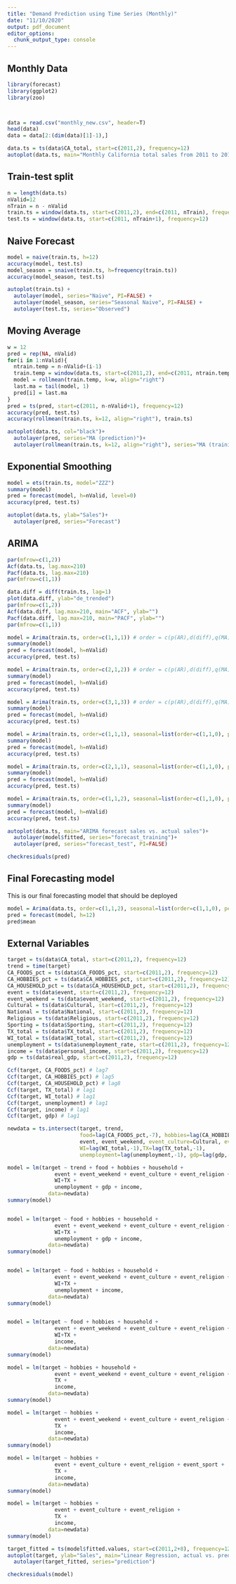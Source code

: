 ```yaml
---
title: "Demand Prediction using Time Series (Monthly)"
date: "11/10/2020"
output: pdf_document
editor_options: 
  chunk_output_type: console
---
```


## Monthly Data
```r

library(forecast)
library(ggplot2)
library(zoo)



data = read.csv("monthly_new.csv", header=T)
head(data)
data = data[2:(dim(data)[1]-1),]

data.ts = ts(data$CA_total, start=c(2011,2), frequency=12)
autoplot(data.ts, main="Monthly California total sales from 2011 to 2016")
```


## Train-test split
```r
n = length(data.ts)
nValid=12
nTrain = n - nValid
train.ts = window(data.ts, start=c(2011,2), end=c(2011, nTrain), frequency=12)
test.ts = window(data.ts, start=c(2011, nTrain+1), frequency=12)
```


## Naive Forecast
```r
model = naive(train.ts, h=12)
accuracy(model, test.ts)
model_season = snaive(train.ts, h=frequency(train.ts))
accuracy(model_season, test.ts)

autoplot(train.ts) +
  autolayer(model, series="Naive", PI=FALSE) +
  autolayer(model_season, series="Seasonal Naive", PI=FALSE) +
  autolayer(test.ts, series="Observed")
```


## Moving Average
```r
w = 12
pred = rep(NA, nValid)
for(i in 1:nValid){
  ntrain.temp = n-nValid+(i-1)
  train.temp = window(data.ts, start=c(2011,2), end=c(2011, ntrain.temp), frquency=12)
  model = rollmean(train.temp, k=w, align="right")
  last.ma = tail(model, 1)
  pred[i] = last.ma
}
pred = ts(pred, start=c(2011, n-nValid+1), frequency=12)
accuracy(pred, test.ts)
accuracy(rollmean(train.ts, k=12, align="right"), train.ts)

autoplot(data.ts, col="black")+
  autolayer(pred, series="MA (prediction)")+
  autolayer(rollmean(train.ts, k=12, align="right"), series="MA (training)")
```


## Exponential Smoothing
```r
model = ets(train.ts, model="ZZZ")
summary(model)
pred = forecast(model, h=nValid, level=0)
accuracy(pred, test.ts)

autoplot(data.ts, ylab="Sales")+
  autolayer(pred, series="Forecast")
```


## ARIMA
```r
par(mfrow=c(1,2))
Acf(data.ts, lag.max=210) 
Pacf(data.ts, lag.max=210)
par(mfrow=c(1,1))

data.diff = diff(train.ts, lag=1)
plot(data.diff, ylab="de_trended")
par(mfrow=c(1,2))
Acf(data.diff, lag.max=210, main="ACF", ylab="") 
Pacf(data.diff, lag.max=210, main="PACF", ylab="")
par(mfrow=c(1,1))

model = Arima(train.ts, order=c(1,1,1)) # order = c(p(AR),d(diff),q(MA))
summary(model)
pred = forecast(model, h=nValid)
accuracy(pred, test.ts)

model = Arima(train.ts, order=c(2,1,2)) # order = c(p(AR),d(diff),q(MA))
summary(model)
pred = forecast(model, h=nValid)
accuracy(pred, test.ts)

model = Arima(train.ts, order=c(3,1,3)) # order = c(p(AR),d(diff),q(MA))
summary(model)
pred = forecast(model, h=nValid)
accuracy(pred, test.ts)

model = Arima(train.ts, order=c(1,1,1), seasonal=list(order=c(1,1,0), period=12)) # order = c(p(AR),d(diff),q(MA))
summary(model)
pred = forecast(model, h=nValid)
accuracy(pred, test.ts)

model = Arima(train.ts, order=c(2,1,1), seasonal=list(order=c(1,1,0), period=12)) # order = c(p(AR),d(diff),q(MA))
summary(model)
pred = forecast(model, h=nValid)
accuracy(pred, test.ts)

model = Arima(train.ts, order=c(1,1,2), seasonal=list(order=c(1,1,0), period=12)) # order = c(p(AR),d(diff),q(MA))
summary(model)
pred = forecast(model, h=nValid)
accuracy(pred, test.ts)

autoplot(data.ts, main="ARIMA forecast sales vs. actual sales")+
  autolayer(model$fitted, series="forecast_training")+
  autolayer(pred, series="forecast_test", PI=FALSE)

checkresiduals(pred)
```


## Final Forecasting model
This is our final forecasting model that should be deployed
```r
model = Arima(data.ts, order=c(1,1,2), seasonal=list(order=c(1,1,0), period=12))
pred = forecast(model, h=12)
pred$mean
```


## External Variables
```r
target = ts(data$CA_total, start=c(2011,2), frequency=12)
trend = time(target)
CA_FOODS_pct = ts(data$CA_FOODS_pct, start=c(2011,2), frequency=12)
CA_HOBBIES_pct = ts(data$CA_HOBBIES_pct, start=c(2011,2), frequency=12)
CA_HOUSEHOLD_pct = ts(data$CA_HOUSEHOLD_pct, start=c(2011,2), frequency=12)
event = ts(data$event, start=c(2011,2), frequency=12)
event_weekend = ts(data$event_weekend, start=c(2011,2), frequency=12)
Cultural = ts(data$Cultural, start=c(2011,2), frequency=12)
National = ts(data$National, start=c(2011,2), frequency=12)
Religious = ts(data$Religious, start=c(2011,2), frequency=12)
Sporting = ts(data$Sporting, start=c(2011,2), frequency=12)
TX_total = ts(data$TX_total, start=c(2011,2), frequency=12)
WI_total = ts(data$WI_total, start=c(2011,2), frequency=12)
unemployment = ts(data$unemployment_rate, start=c(2011,2), frequency=12)
income = ts(data$personal_income, start=c(2011,2), frequency=12)
gdp = ts(data$real_gdp, start=c(2011,2), frequency=12)

Ccf(target, CA_FOODS_pct) # lag7
Ccf(target, CA_HOBBIES_pct) # lag5
Ccf(target, CA_HOUSEHOLD_pct) # lag8
Ccf(target, TX_total) # lag1
Ccf(target, WI_total) # lag1
Ccf(target, unemployment) # lag1
Ccf(target, income) # lag1
Ccf(target, gdp) # lag1

newdata = ts.intersect(target, trend, 
                       food=lag(CA_FOODS_pct,-7), hobbies=lag(CA_HOBBIES_pct,-5), household=lag(CA_HOUSEHOLD_pct,-8),
                       event, event_weekend, event_culture=Cultural, event_religion=Religious, event_sport=Sporting,
                       WI=lag(WI_total,-1),TX=lag(TX_total,-1),
                       unemployment=lag(unemployment,-1), gdp=lag(gdp,-1), income=lag(income,-1))

model = lm(target ~ trend + food + hobbies + household + 
               event + event_weekend + event_culture + event_religion + event_sport + 
               WI+TX +
               unemployment + gdp + income,
             data=newdata)
summary(model)


model = lm(target ~ food + hobbies + household + 
               event + event_weekend + event_culture + event_religion + event_sport + 
               WI+TX +
               unemployment + gdp + income,
             data=newdata)
summary(model)


model = lm(target ~ food + hobbies + household + 
               event + event_weekend + event_culture + event_religion + event_sport + 
               WI+TX +
               unemployment + income,
             data=newdata)
summary(model)


model = lm(target ~ food + hobbies + household + 
               event + event_weekend + event_culture + event_religion + event_sport + 
               WI+TX +
               income,
             data=newdata)
summary(model)

model = lm(target ~ hobbies + household + 
               event + event_weekend + event_culture + event_religion + event_sport + 
               TX +
               income,
             data=newdata)
summary(model)

model = lm(target ~ hobbies + 
               event + event_weekend + event_culture + event_religion + event_sport + 
               TX +
               income,
             data=newdata)
summary(model)

model = lm(target ~ hobbies + 
               event + event_culture + event_religion + event_sport + 
               TX +
               income,
             data=newdata)
summary(model)

model = lm(target ~ hobbies + 
               event + event_culture + event_religion + 
               TX +
               income,
             data=newdata)
summary(model)

target_fitted = ts(model$fitted.values, start=c(2011,2+8), frequency=12)
autoplot(target, ylab="Sales", main="Linear Regression, actual vs. prediction")+
  autolayer(target_fitted, series="prediction")

checkresiduals(model)
```
